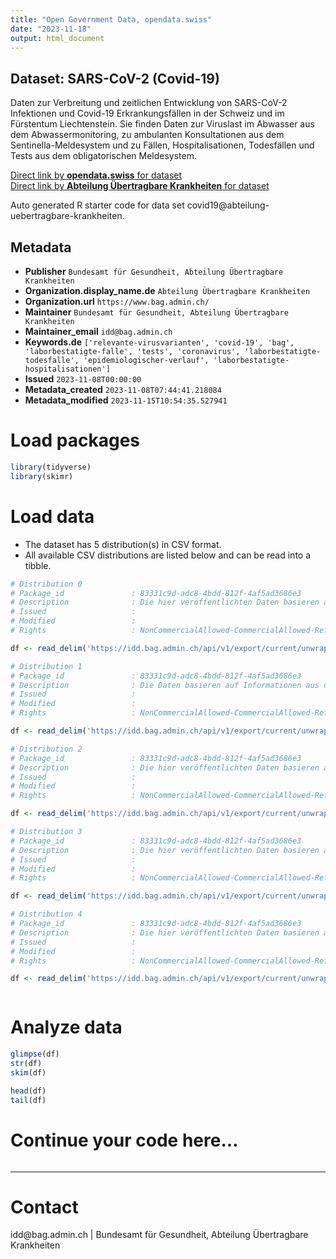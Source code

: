 ```yaml
---
title: "Open Government Data, opendata.swiss"
date: "2023-11-18"
output: html_document
---
```


## Dataset: SARS-CoV-2 (Covid-19)

Daten zur Verbreitung und zeitlichen Entwicklung von SARS-CoV-2 Infektionen und Covid-19 Erkrankungsfällen in der Schweiz und im Fürstentum Liechtenstein. Sie finden Daten zur Viruslast im Abwasser aus dem Abwassermonitoring, zu ambulanten Konsultationen aus dem Sentinella-Meldesystem und zu Fällen, Hospitalisationen, Todesfällen und Tests aus dem obligatorischen Meldesystem. 

[Direct link by **opendata.swiss** for dataset](https://opendata.swiss/de/dataset/sars-cov-2-covid-19)<br>
[Direct link by **Abteilung Übertragbare Krankheiten** for dataset]()

Auto generated R starter code for data set covid19@abteilung-uebertragbare-krankheiten.

## Metadata

- **Publisher** `Bundesamt für Gesundheit, Abteilung Übertragbare Krankheiten`
- **Organization.display_name.de** `Abteilung Übertragbare Krankheiten`
- **Organization.url** `https://www.bag.admin.ch/`
- **Maintainer** `Bundesamt für Gesundheit, Abteilung Übertragbare Krankheiten`
- **Maintainer_email** `idd@bag.admin.ch`
- **Keywords.de** `['relevante-virusvarianten', 'covid-19', 'bag', 'laborbestatigte-falle', 'tests', 'coronavirus', 'laborbestatigte-todesfalle', 'epidemiologischer-verlauf', 'laborbestatigte-hospitalisationen']`
- **Issued** `2023-11-08T00:00:00`
- **Metadata_created** `2023-11-08T07:44:41.218084`
- **Metadata_modified** `2023-11-15T10:54:35.527941`


# Load packages

```r

library(tidyverse)
library(skimr)

```

# Load data

-   The dataset has 5 distribution(s) in CSV format.
-   All available CSV distributions are listed below and can be read into a tibble.

```r

# Distribution 0
# Package_id               : 83331c9d-adc8-4bdd-812f-4af5ad3686e3
# Description              : Die hier veröffentlichten Daten basieren auf Informationen, die Laboratorien, Ärztinnen und Ärzte sowie Spitäler dem BAG im Rahmen der Meldepflicht übermittelt haben.
# Issued                   : 
# Modified                 : 
# Rights                   : NonCommercialAllowed-CommercialAllowed-ReferenceRequired

df <- read_delim('https://idd.bag.admin.ch/api/v1/export/current/unwrap-csv/COVID19_oblig.zip')

# Distribution 1
# Package_id               : 83331c9d-adc8-4bdd-812f-4af5ad3686e3
# Description              : Die Daten basieren auf Informationen aus dem nationalen genomischen SARS-⁠CoV-⁠2 Überwachungsprogramm. An diesem beteiligen sich aktuell Laboratorien der Universitätsspitäler und grösserer Regionalspitäler der Schweiz sowie eine Sequenzierungsplattform.
# Issued                   : 
# Modified                 : 
# Rights                   : NonCommercialAllowed-CommercialAllowed-ReferenceRequired

df <- read_delim('https://idd.bag.admin.ch/api/v1/export/current/unwrap-csv/COVID19_genomic_surveillance.zip')

# Distribution 2
# Package_id               : 83331c9d-adc8-4bdd-812f-4af5ad3686e3
# Description              : Die hier veröffentlichten Daten basieren auf Informationen aus dem Sentinella-⁠Meldesystem. Im Rahmen dieses Meldesystems übermitteln ambulant tätige Ärztinnen und Ärzte Informationen zu Erstkonsultationen aufgrund akuter respiratorischer Infektion (ARI) oder grippeähnlicher Erkrankung (ILI) in Arztpraxen und bei Hausbesuchen.
# Issued                   : 
# Modified                 : 
# Rights                   : NonCommercialAllowed-CommercialAllowed-ReferenceRequired

df <- read_delim('https://idd.bag.admin.ch/api/v1/export/current/unwrap-csv/RESPVIRUSES_sentinella.zip')

# Distribution 3
# Package_id               : 83331c9d-adc8-4bdd-812f-4af5ad3686e3
# Description              : Die hier veröffentlichten Daten basieren auf Informationen aus dem Sentinella-⁠Meldesystem. Im Rahmen dieses Meldesystems übermitteln ambulant tätige Ärztinnen und Ärzte seit März 2020 Informationen zu Erstkonsultationen von Patientinnen und Patienten mit akuter respiratorischer Infektion (ARI) in Arztpraxen und bei Hausbesuchen. 
# Issued                   : 
# Modified                 : 
# Rights                   : NonCommercialAllowed-CommercialAllowed-ReferenceRequired

df <- read_delim('https://idd.bag.admin.ch/api/v1/export/current/unwrap-csv/COVID19_sentinella.zip')

# Distribution 4
# Package_id               : 83331c9d-adc8-4bdd-812f-4af5ad3686e3
# Description              : Die hier veröffentlichten Daten basieren auf Informationen aus dem nationalen Abwassermonitoring der Schweiz und des Fürstentums Liechtenstein. Dieses Monitoring erfasst seit Juli 2023 die Viruslast von Influenza in Abwasserproben der teilnehmenden Abwasserreinigungsanlagen (ARA).
# Issued                   : 
# Modified                 : 
# Rights                   : NonCommercialAllowed-CommercialAllowed-ReferenceRequired

df <- read_delim('https://idd.bag.admin.ch/api/v1/export/current/unwrap-csv/RESPVIRUSES_abwasser.zip')



```

# Analyze data

```r

glimpse(df)
str(df)
skim(df)

head(df)
tail(df)

```

# Continue your code here...

```r

```

------------------------------------------------------------------------

# Contact

idd@bag.admin.ch | Bundesamt für Gesundheit, Abteilung Übertragbare Krankheiten
